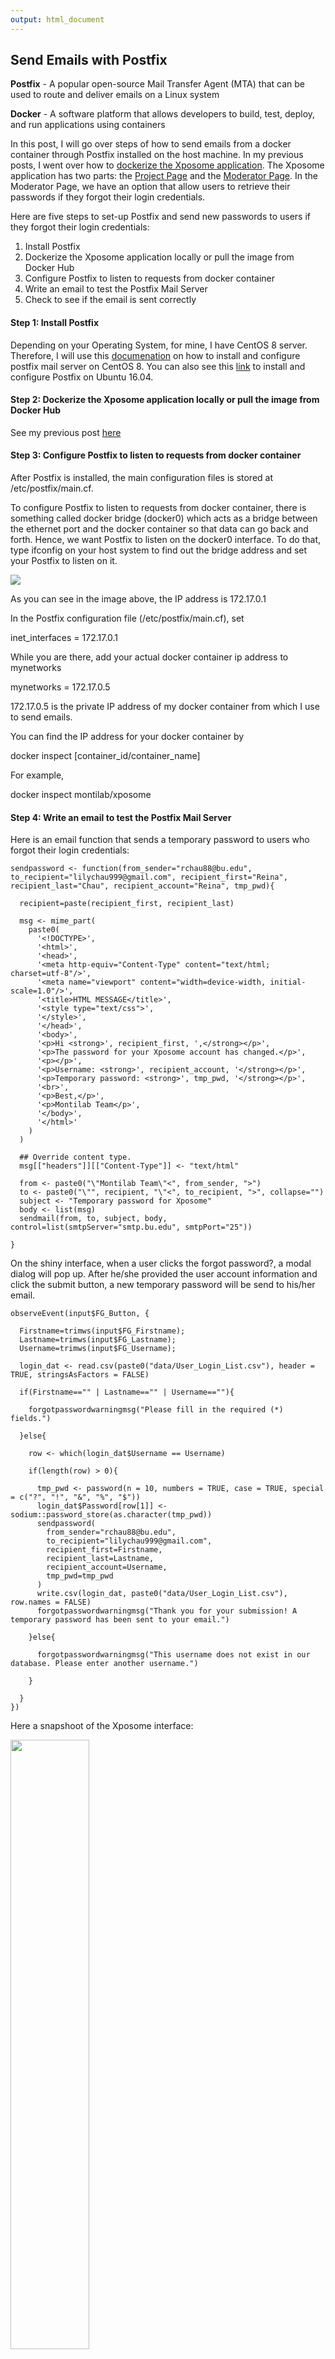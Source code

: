 ```yaml
---
output: html_document
---
```


## Send Emails with Postfix

<strong>Postfix</strong> - A popular open-source Mail Transfer Agent (MTA) that can be used to route and deliver emails on a Linux system

<strong>Docker</strong> - A software platform that allows developers to build, test, deploy, and run applications using containers

In this post, I will go over steps of how to send emails from a docker container through Postfix installed on the host machine. In my previous posts, I went over how to <a href='#dockerize'>dockerize the Xposome application</a>. The Xposome application has two parts: the <a href='#project-page'>Project Page</a> and the <a href='#moderator-page'>Moderator Page</a>. In the Moderator Page, we have an option that allow users to retrieve their passwords if they forgot their login credentials. 

Here are five steps to set-up Postfix and send new passwords to users if they forgot their login credentials:

1.	Install Postfix
2.	Dockerize the Xposome application locally or pull the image from Docker Hub
3.	Configure Postfix to listen to requests from docker container
4.	Write an email to test the Postfix Mail Server
5.	Check to see if the email is sent correctly

#### Step 1: Install Postfix

Depending on your Operating System, for mine, I have CentOS 8 server. Therefore, I will use this <a href="https://www.linuxtechi.com/install-configure-postfix-mailserver-centos-8/">documenation</a> on how to install and configure postfix mail server on CentOS 8. You can also see this <a href="https://www.digitalocean.com/community/tutorials/how-to-install-and-configure-postfix-on-ubuntu-16-04">link</a> to install and configure Postfix on Ubuntu 16.04.

#### Step 2: Dockerize the Xposome application locally or pull the image from Docker Hub

See my previous post <a href='#dockerize'>here</a>

#### Step 3: Configure Postfix to listen to requests from docker container

After Postfix is installed, the main configuration files is stored at <span class="highlight-text">/etc/postfix/main.cf</span>.

To configure Postfix to listen to requests from docker container, there is something called <span class="highlight-text">docker bridge (docker0)</span> which acts as a bridge between the ethernet port and the docker container so that data can go back and forth. Hence, we want Postfix to listen on the docker0 interface. To do that, type <span class="highlight-text">ifconfig</span> on your host system to find out the bridge address and set your Postfix to listen on it.

<img class="img-box" src="www/postfix.png">

As you can see in the image above, the IP address is 172.17.0.1

In the Postfix configuration file (/etc/postfix/main.cf), set

<p class="code">inet_interfaces = 172.17.0.1</p>

While you are there, add your actual docker container ip address to mynetworks

<p class="code">mynetworks = 172.17.0.5</p>

172.17.0.5 is the private IP address of my docker container from which I use to send emails.

You can find the IP address for your docker container by

<p class="code">docker inspect [container_id/container_name]</p>

For example,

<p class="code">docker inspect montilab/xposome</p>

#### Step 4: Write an email to test the Postfix Mail Server

Here is an email function that sends a temporary password to users who forgot their login credentials:

    sendpassword <- function(from_sender="rchau88@bu.edu", to_recipient="lilychau999@gmail.com", recipient_first="Reina", recipient_last="Chau", recipient_account="Reina", tmp_pwd){
      
      recipient=paste(recipient_first, recipient_last)
      
      msg <- mime_part(
        paste0(
          '<!DOCTYPE>',
          '<html>',
          '<head>',
          '<meta http-equiv="Content-Type" content="text/html; charset=utf-8"/>',
          '<meta name="viewport" content="width=device-width, initial-scale=1.0"/>',
          '<title>HTML MESSAGE</title>',
          '<style type="text/css">',
          '</style>',
          '</head>',
          '<body>',
          '<p>Hi <strong>', recipient_first, ',</strong></p>',
          '<p>The password for your Xposome account has changed.</p>',
          '<p></p>',
          '<p>Username: <strong>', recipient_account, '</strong></p>',
          '<p>Temporary password: <strong>', tmp_pwd, '</strong></p>',
          '<br>',
          '<p>Best,</p>',
          '<p>Montilab Team</p>',
          '</body>',
          '</html>' 
        )
      )
      
      ## Override content type.
      msg[["headers"]][["Content-Type"]] <- "text/html"
      
      from <- paste0("\"Montilab Team\"<", from_sender, ">")
      to <- paste0("\"", recipient, "\"<", to_recipient, ">", collapse="")
      subject <- "Temporary password for Xposome"
      body <- list(msg)
      sendmail(from, to, subject, body, control=list(smtpServer="smtp.bu.edu", smtpPort="25"))
      
    }

On the shiny interface, when a user clicks the <span class="highlight-text">forgot password?</span>, a modal dialog will pop up. After he/she provided the user account information and click the submit button, a new temporary password will be send to his/her email. 

    observeEvent(input$FG_Button, {
      
      Firstname=trimws(input$FG_Firstname);
      Lastname=trimws(input$FG_Lastname);
      Username=trimws(input$FG_Username);
      
      login_dat <- read.csv(paste0("data/User_Login_List.csv"), header = TRUE, stringsAsFactors = FALSE)

      if(Firstname=="" | Lastname=="" | Username==""){
        
        forgotpasswordwarningmsg("Please fill in the required (*) fields.")
        
      }else{
        
        row <- which(login_dat$Username == Username)

        if(length(row) > 0){
          
          tmp_pwd <- password(n = 10, numbers = TRUE, case = TRUE, special = c("?", "!", "&", "%", "$"))
          login_dat$Password[row[1]] <- sodium::password_store(as.character(tmp_pwd))
          sendpassword(
            from_sender="rchau88@bu.edu",
            to_recipient="lilychau999@gmail.com", 
            recipient_first=Firstname, 
            recipient_last=Lastname, 
            recipient_account=Username, 
            tmp_pwd=tmp_pwd
          )
          write.csv(login_dat, paste0("data/User_Login_List.csv"), row.names = FALSE)
          forgotpasswordwarningmsg("Thank you for your submission! A temporary password has been sent to your email.")
          
        }else{
          
          forgotpasswordwarningmsg("This username does not exist in our database. Please enter another username.")
          
        }
        
      }
    })
    
Here a snapshoot of the Xposome interface:

<img class="img-box" src="www/forgot-password.png" width="50%" height="50%">
 
#### Step 5: Check to see if the email is sent correctly

if you are using the same email format that I have structured, then you should receive an email similar to this one.

<img class="img-box" src="www/email.png" width="50%" height="50%">

